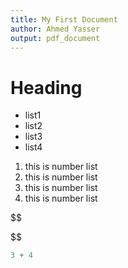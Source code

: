 ```yaml
---
title: My First Document
author: Ahmed Yasser
output: pdf_document
---
```


# Heading


* list1
* list2
* list3
* list4

1. this is number list
2. this is number list
3. this is number list
4. this is number list
   
$$
\to 

$$
   
```R
3 + 4
```